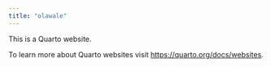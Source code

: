 ```yaml
---
title: "olawale"
---
```


This is a Quarto website.

To learn more about Quarto websites visit <https://quarto.org/docs/websites>.

